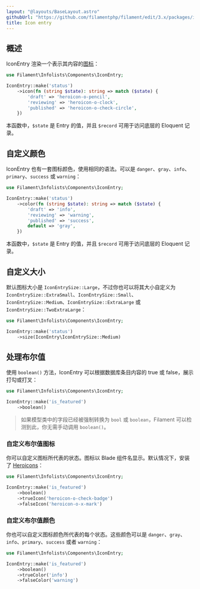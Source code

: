 ```yaml
---
layout: "@layouts/BaseLayout.astro"
githubUrl: "https://github.com/filamentphp/filament/edit/3.x/packages/infolists/docs/03-entries/03-icon.md"
title: Icon entry
---
```


## 概述

IconEntry 渲染一个表示其内容的[图标](https://blade-ui-kit.com/blade-icons?set=1#search)：

```php
use Filament\Infolists\Components\IconEntry;

IconEntry::make('status')
    ->icon(fn (string $state): string => match ($state) {
        'draft' => 'heroicon-o-pencil',
        'reviewing' => 'heroicon-o-clock',
        'published' => 'heroicon-o-check-circle',
    })
```

本函数中，`$state` 是 Entry 的值，并且 `$record` 可用于访问底层的 Eloquent 记录。

<AutoScreenshot name="infolists/entries/icon/simple" alt="Icon entry" version="3.x" />

## 自定义颜色

IconEntry 也有一套图标颜色，使用相同的语法。可以是 `danger`、`gray`、`info`、`primary`、`success` 或 `warning`：

```php
use Filament\Infolists\Components\IconEntry;

IconEntry::make('status')
    ->color(fn (string $state): string => match ($state) {
        'draft' => 'info',
        'reviewing' => 'warning',
        'published' => 'success',
        default => 'gray',
    })
```

本函数中，`$state` 是 Entry 的值，并且 `$record` 可用于访问底层的 Eloquent 记录。

<AutoScreenshot name="infolists/entries/icon/color" alt="Icon entry with color" version="3.x" />

## 自定义大小

默认图标大小是 `IconEntrySize::Large`，不过你也可以将其大小自定义为 `IconEntrySize::ExtraSmall`、`IconEntrySize::Small`、`IconEntrySize::Medium`、`IconEntrySize::ExtraLarge` 或 `IconEntrySize::TwoExtraLarge`：

```php
use Filament\Infolists\Components\IconEntry;

IconEntry::make('status')
    ->size(IconEntry\IconEntrySize::Medium)
```

<AutoScreenshot name="infolists/entries/icon/medium" alt="Medium-sized icon entry" version="3.x" />

## 处理布尔值

使用 `boolean()` 方法，IconEntry 可以根据数据库条目内容的 true 或 false，展示打勾或打叉：

```php
use Filament\Infolists\Components\IconEntry;

IconEntry::make('is_featured')
    ->boolean()
```

> 如果模型类中的字段已经被强制转换为 `bool` 或 `boolean`，Filament 可以检测到此，你无需手动调用 `boolean()`。

<AutoScreenshot name="infolists/entries/icon/boolean" alt="Icon entry to display a boolean" version="3.x" />

### 自定义布尔值图标

你可以自定义图标所代表的状态。图标以 Blade 组件名显示。默认情况下，安装了 [Heroicons](https://heroicons.com)：

```php
use Filament\Infolists\Components\IconEntry;

IconEntry::make('is_featured')
    ->boolean()
    ->trueIcon('heroicon-o-check-badge')
    ->falseIcon('heroicon-o-x-mark')
```

<AutoScreenshot name="infolists/entries/icon/boolean-icon" alt="Icon entry to display a boolean with custom icons" version="3.x" />

### 自定义布尔值颜色

你也可以自定义图标颜色所代表的每个状态。这些颜色可以是 `danger`、`gray`、`info`、`primary`、`success` 或者 `warning`：

```php
use Filament\Infolists\Components\IconEntry;

IconEntry::make('is_featured')
    ->boolean()
    ->trueColor('info')
    ->falseColor('warning')
```

<AutoScreenshot name="infolists/entries/icon/boolean-color" alt="Icon entry to display a boolean with custom colors" version="3.x" />
